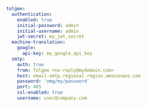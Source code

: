 ```yaml title=config.yaml
tolgee:
  authentication:
    enabled: true
    initial-password: admin
    initial-username: admin
    jwt-secret: my_jwt_secret
  machine-translation:
    google:
      api-key: my_google_api_key
  smtp:
    auth: true
    from: Tolgee <no-reply@mydomain.com>
    host: email-smtp.regional-region.amazonaws.com
    password: 'omg/my/password'
    port: 465
    ssl-enabled: true
    username: user@company.com
```
